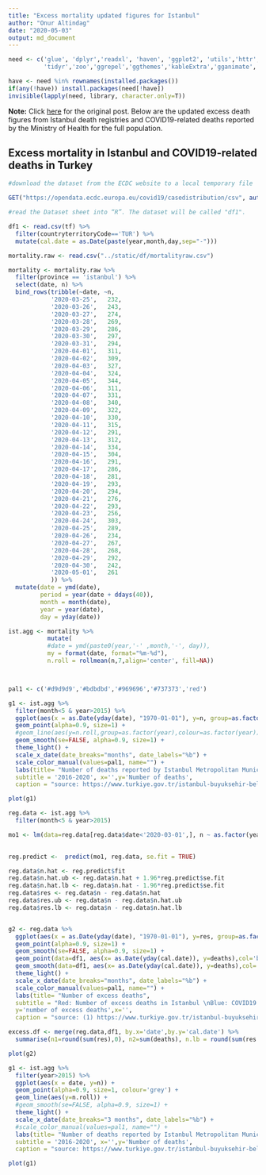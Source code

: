 ```yaml
---
title: "Excess mortality updated figures for Istanbul"
author: "Onur Altindag"
date: "2020-05-03" 
output: md_document
---
```


```r
need <- c('glue', 'dplyr','readxl', 'haven', 'ggplot2', 'utils','httr', 'viridis', 'ggsci',
          'tidyr','zoo','ggrepel','ggthemes','kableExtra','gganimate','lubridate')

have <- need %in% rownames(installed.packages()) 
if(any(!have)) install.packages(need[!have]) 
invisible(lapply(need, library, character.only=T)) 
```

**Note:** Click [here](/pt-tr/posts/excess_mortality_eng/) for the original post. Below are the updated excess death figures from Istanbul death registries and COVID19-related deaths reported by the Ministry of Health for the full population. 



## Excess mortality in Istanbul and COVID19-related deaths in Turkey 




```r



#download the dataset from the ECDC website to a local temporary file

GET("https://opendata.ecdc.europa.eu/covid19/casedistribution/csv", authenticate(":", ":", type="ntlm"), write_disk(tf <- tempfile(fileext = ".csv")))

#read the Dataset sheet into “R”. The dataset will be called "df1".

df1 <- read.csv(tf) %>%
  filter(countryterritoryCode=='TUR') %>%
  mutate(cal.date = as.Date(paste(year,month,day,sep="-")))

mortality.raw <- read.csv("../static/df/mortalityraw.csv")

mortality <- mortality.raw %>%
  filter(province == 'istanbul') %>%
  select(date, n) %>%
  bind_rows(tribble(~date, ~n,
            '2020-03-25',	232,
            '2020-03-26',	243,
            '2020-03-27',	274,
            '2020-03-28',	269,
            '2020-03-29',	286,
            '2020-03-30',	297,
            '2020-03-31',	294,
            '2020-04-01',	311,
            '2020-04-02',	309,
            '2020-04-03',	327,
            '2020-04-04',	324,
            '2020-04-05',	344,
            '2020-04-06',	311,
            '2020-04-07',	331,
            '2020-04-08',	340,
            '2020-04-09',	322,
            '2020-04-10',	330,
            '2020-04-11',	315,
            '2020-04-12',	291,
            '2020-04-13',	312,
            '2020-04-14',	334,
            '2020-04-15',	304,
            '2020-04-16',	291,
            '2020-04-17',	286,
            '2020-04-18',	281,
            '2020-04-19',	293,
            '2020-04-20',	294,
            '2020-04-21',	276,
            '2020-04-22',	293,
            '2020-04-23',	256,
            '2020-04-24',	303,
            '2020-04-25',	289,
            '2020-04-26',	234,
            '2020-04-27',	267,
            '2020-04-28',	268,
            '2020-04-29',	292, 
            '2020-04-30',	242, 
            '2020-05-01',	261 
            )) %>%
  mutate(date = ymd(date),
         period = year(date + ddays(40)),
         month = month(date),
         year = year(date),
         day = yday(date))


```


```r

ist.agg <- mortality %>%
           mutate(
           #date = ymd(paste0(year,'-' ,month,'-', day)),
           my = format(date, format="%m-%d"), 
           n.roll = rollmean(n,7,align='center', fill=NA)) 



pal1 <- c('#d9d9d9','#bdbdbd','#969696','#737373','red')      

g1 <- ist.agg %>%
  filter(month<5 & year>2015) %>%
  ggplot(aes(x = as.Date(yday(date), "1970-01-01"), y=n, group=as.factor(year),colour=as.factor(year))) +
  geom_point(alpha=0.9, size=1) + 
  #geom_line(aes(y=n.roll,group=as.factor(year),colour=as.factor(year))) + 
  geom_smooth(se=FALSE, alpha=0.9, size=1) +
  theme_light() + 
  scale_x_date(date_breaks="months", date_labels="%b") + 
  scale_color_manual(values=pal1, name="") + 
  labs(title= "Number of deaths reported by Istanbul Metropolitan Municipality", 
  subtitle = '2016-2020', x='',y='Number of deaths', 
  caption = "source: https://www.turkiye.gov.tr/istanbul-buyuksehir-belediyesi-vefat-sorgulama")

plot(g1)

```




```r

reg.data <- ist.agg %>%
  filter(month<5 & year>2015)

mo1 <- lm(data=reg.data[reg.data$date<'2020-03-01',], n ~ as.factor(year) + as.factor(month))
  

reg.predict <-  predict(mo1, reg.data, se.fit = TRUE)

reg.data$n.hat <- reg.predict$fit
reg.data$n.hat.ub <- reg.data$n.hat + 1.96*reg.predict$se.fit
reg.data$n.hat.lb <- reg.data$n.hat - 1.96*reg.predict$se.fit
reg.data$res <- reg.data$n - reg.data$n.hat 
reg.data$res.ub <- reg.data$n - reg.data$n.hat.ub 
reg.data$res.lb <- reg.data$n - reg.data$n.hat.lb 


g2 <- reg.data %>%
  ggplot(aes(x = as.Date(yday(date), "1970-01-01"), y=res, group=as.factor(year),colour=as.factor(year))) +
  geom_point(alpha=0.9, size=1) + 
  geom_smooth(se=FALSE, alpha=0.9, size=1) +
  geom_point(data=df1, aes(x= as.Date(yday(cal.date)), y=deaths),col='blue',alpha=0.9, size=1) + 
  geom_smooth(data=df1, aes(x= as.Date(yday(cal.date)), y=deaths),col='blue',alpha=0.9, size=1, se=FALSE) +
  theme_light() +
  scale_x_date(date_breaks="months", date_labels="%b") + 
  scale_color_manual(values=pal1, name="") + 
  labs(title= "Number of excess deaths", 
  subtitle = "Red: Number of excess deaths in Istanbul \nBlue: COVID19 deaths in Turkey annouced by the Ministry of Health", 
  y='number of excess deaths',x='', 
  caption = "source: (1) https://www.turkiye.gov.tr/istanbul-buyuksehir-belediyesi-vefat-sorgulama (2) Sağlık Bakanlığı") 

excess.df <- merge(reg.data,df1, by.x='date',by.y='cal.date') %>%
  summarise(n1=round(sum(res),0), n2=sum(deaths), n.lb = round(sum(res.lb),0), n.ub = round(sum(res.ub),0))

plot(g2)

```





```r



g1 <- ist.agg %>%
  filter(year>2015) %>%
  ggplot(aes(x = date, y=n)) +
  geom_point(alpha=0.9, size=1, colour='grey') + 
  geom_line(aes(y=n.roll)) + 
  #geom_smooth(se=FALSE, alpha=0.9, size=1) +
  theme_light() + 
  scale_x_date(date_breaks="3 months", date_labels="%b") + 
  #scale_color_manual(values=pal1, name="") + 
  labs(title= "Number of deaths reported by Istanbul Metropolitan Municipality", 
  subtitle = '2016-2020', x='',y='Number of deaths', 
  caption = "source: https://www.turkiye.gov.tr/istanbul-buyuksehir-belediyesi-vefat-sorgulama")

plot(g1)

```
